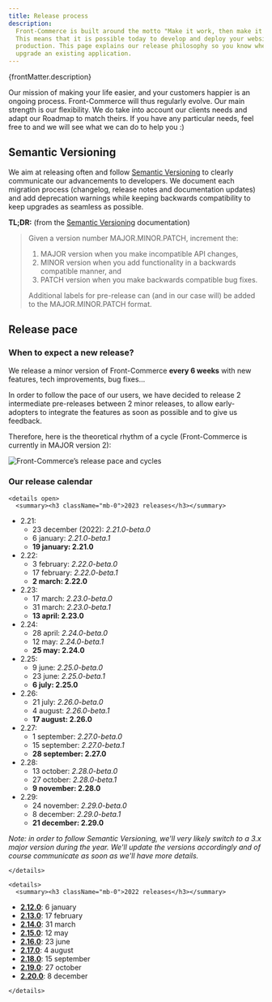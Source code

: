 ```yaml
---
title: Release process
description:
  Front-Commerce is built around the motto "Make it work, then make it better".
  This means that it is possible today to develop and deploy your website to
  production. This page explains our release philosophy so you know when to
  upgrade an existing application.
---
```


<p>{frontMatter.description}</p>


Our mission of making your life easier, and your customers happier is an ongoing
process. Front-Commerce will thus regularly evolve. Our main strength is our
flexibility. We do take into account our clients needs and adapt our Roadmap to
match theirs. If you have any particular needs, feel free to <ContactLink /> and
we will see what we can do to help you :)

## Semantic Versioning

We aim at releasing often and follow [Semantic Versioning](https://semver.org)
to clearly communicate our advancements to developers. We document each
migration process (changelog, release notes and documentation updates) and add
deprecation warnings while keeping backwards compatibility to keep upgrades as
seamless as possible.

**TL;DR:** (from the [Semantic Versioning](https://semver.org) documentation)

> Given a version number MAJOR.MINOR.PATCH, increment the:
>
> 1. MAJOR version when you make incompatible API changes,
> 2. MINOR version when you add functionality in a backwards compatible manner,
>    and
> 3. PATCH version when you make backwards compatible bug fixes.
>
> Additional labels for pre-release can (and in our case will) be added to the
> MAJOR.MINOR.PATCH format.

## Release pace

### When to expect a new release?

We release a minor version of Front-Commerce **every 6 weeks** with new
features, tech improvements, bug fixes…

In order to follow the pace of our users, we have decided to release 2
intermediate pre-releases between 2 minor releases, to allow early-adopters to
integrate the features as soon as possible and to give us feedback.

Therefore, here is the theoretical rhythm of a cycle (Front-Commerce is
currently in MAJOR version 2):

![Front-Commerce’s release pace and cycles](./assets/release-pace.jpg)

### Our release calendar

```mdx-code-block
<details open>
  <summary><h3 className="mb-0">2023 releases</h3></summary>
```

- 2.21:
  - 23 december (2022): _2.21.0-beta.0_
  - 6 january: _2.21.0-beta.1_
  - **19 january: 2.21.0**
- 2.22:
  - 3 february: _2.22.0-beta.0_
  - 17 february: _2.22.0-beta.1_
  - **2 march: 2.22.0**
- 2.23:
  - 17 march: _2.23.0-beta.0_
  - 31 march: _2.23.0-beta.1_
  - **13 april: 2.23.0**
- 2.24:
  - 28 april: _2.24.0-beta.0_
  - 12 may: _2.24.0-beta.1_
  - **25 may: 2.24.0**
- 2.25:
  - 9 june: _2.25.0-beta.0_
  - 23 june: _2.25.0-beta.1_
  - **6 july: 2.25.0**
- 2.26:
  - 21 july: _2.26.0-beta.0_
  - 4 august: _2.26.0-beta.1_
  - **17 august: 2.26.0**
- 2.27:
  - 1 september: _2.27.0-beta.0_
  - 15 september: _2.27.0-beta.1_
  - **28 september: 2.27.0**
- 2.28:
  - 13 october: _2.28.0-beta.0_
  - 27 october: _2.28.0-beta.1_
  - **9 november: 2.28.0**
- 2.29:
  - 24 november: _2.29.0-beta.0_
  - 8 december: _2.29.0-beta.1_
  - **21 december: 2.29.0**

_Note: in order to follow Semantic Versioning, we'll very likely switch to a 3.x
major version during the year. We'll update the versions accordingly and of
course communicate as soon as we'll have more details._

```mdx-code-block
</details>
```

```mdx-code-block
<details>
  <summary><h3 className="mb-0">2022 releases</h3></summary>
```

- **[2.12.0](/changelog/front-commerce-2.12)**: 6 january
- **[2.13.0](/changelog/front-commerce-2.13)**: 17 february
- **[2.14.0](/changelog/front-commerce-2.14)**: 31 march
- **[2.15.0](/changelog/front-commerce-2.15)**: 12 may
- **[2.16.0](/changelog/front-commerce-2.16)**: 23 june
- **[2.17.0](/changelog/front-commerce-2.17)**: 4 august
- **[2.18.0](/changelog/front-commerce-2.18)**: 15 september
- **[2.19.0](/changelog/front-commerce-2.19)**: 27 october
- **[2.20.0](/changelog/front-commerce-2.20)**: 8 december

```mdx-code-block
</details>
```
